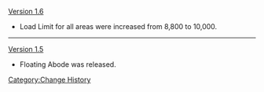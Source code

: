 [[Version 1.6]]
*Load Limit for all areas were increased from 8,800 to 10,000.
----
[[Version 1.5]]
*Floating Abode was released.
<noinclude>[[Category:Change History]]</noinclude>